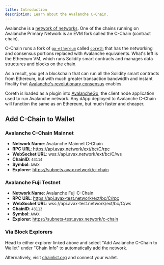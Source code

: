 ```yaml
---
title: Introduction
description: Learn about the Avalanche C-Chain.
---
```


Avalanche is a [network of networks](/docs/quick-start/primary-network). One of the chains running on Avalanche Primary Network is an EVM fork called the C-Chain (contract chain).

C-Chain runs a fork of [`go-ethereum`](https://geth.ethereum.org/docs/rpc/server) called [`coreth`](https://github.com/ava-labs/coreth) that has the networking and consensus portions replaced with Avalanche equivalents. What's left is the Ethereum VM, which runs Solidity smart contracts and manages data structures and blocks on the chain.

As a result, you get a blockchain that can run all the Solidity smart contracts from Ethereum, but with much greater transaction bandwidth and instant finality that [Avalanche's revolutionary consensus](/docs/quick-start/avalanche-consensus) enables.

Coreth is loaded as a plugin into [AvalancheGo](https://github.com/ava-labs/avalanchego), the client node application used to run Avalanche network. Any dApp deployed to Avalanche C-Chain will function the same as on Ethereum, but much faster and cheaper.

## Add C-Chain to Wallet

### Avalanche C-Chain Mainnet

- **Network Name**: Avalanche Mainnet C-Chain
- **RPC URL**: https://api.avax.network/ext/bc/C/rpc
- **WebSocket URL**: wss://api.avax.network/ext/bc/C/ws
- **ChainID**: `43114`
- **Symbol**: `AVAX`
- **Explorer**: https://subnets.avax.network/c-chain

### Avalanche Fuji Testnet

- **Network Name**: Avalanche Fuji C-Chain
- **RPC URL**: https://api.avax-test.network/ext/bc/C/rpc
- **WebSocket URL**: wss://api.avax-test.network/ext/bc/C/ws
- **ChainID**: `43113`
- **Symbol**: `AVAX`
- **Explorer**: https://subnets-test.avax.network/c-chain

### Via Block Explorers

Head to either explorer linked above and select "Add Avalanche C-Chain to Wallet" under "Chain Info" to automatically add the network.

Alternatively, visit [chainlist.org](https://chainlist.org/?search=Avalanche&testnets=true) and connect your wallet.